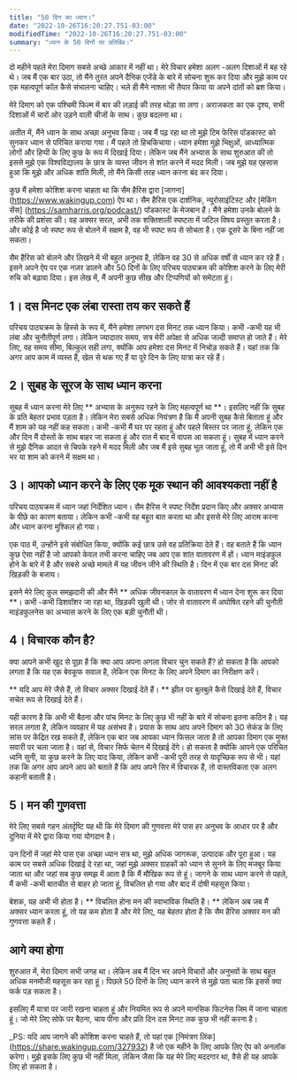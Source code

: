 ```yaml
---
title: "50 दिन का ध्यान।"
date: "2022-10-26T16:20:27.751-03:00"
modifiedTime: "2022-10-26T16:20:27.751-03:00"
summary: "ध्यान के 50 दिनों पर प्रतिबिंब।"
---
```


दो महीने पहले मेरा दिमाग सबसे अच्छे आकार में नहीं था। मेरे विचार हमेशा अलग -अलग दिशाओं में बह रहे थे। जब मैं एक बार उठा, तो मैंने तुरंत अपने दैनिक एजेंडे के बारे में सोचना शुरू कर दिया और मुझे काम पर एक महत्वपूर्ण कॉल कैसे संभालना चाहिए। भले ही मैंने नाश्ता भी तैयार किया या अपने दांतों को ब्रश किया।

मेरे दिमाग को एक पश्चिमी फिल्म में बार की लड़ाई की तरह थोड़ा सा लगा। अराजकता का एक दृश्य, सभी दिशाओं में चारों ओर उड़ने वाली चीजों के साथ। कुछ बदलना था।

अतीत में, मैंने ध्यान के साथ अच्छा अनुभव किया। जब मैं पढ़ रहा था तो मुझे टिम फेरिस पॉडकास्ट को सुनकर ध्यान से परिचित कराया गया। मैं पहले तो हिचकिचाया। ध्यान हमेशा मुझे भिक्षुओं, आध्यात्मिक लोगों और हिप्पी के लिए कुछ के रूप में दिखाई दिया। लेकिन जब मैंने अभ्यास के साथ शुरुआत की तो इससे मुझे एक विश्वविद्यालय के छात्र के व्यस्त जीवन से शांत करने में मदद मिली। जब मुझे यह एहसास हुआ कि मुझे और अधिक शांति मिली, तो मैंने किसी तरह ध्यान करना बंद कर दिया।

कुछ मैं हमेशा कोशिश करना चाहता था कि सैम हैरिस द्वारा [जागना] (https://www.wakingup.com) ऐप था। सैम हैरिस एक दार्शनिक, न्यूरोसाइंटिस्ट और [मेकिंग सेंस] (https://samharris.org/podcast/) पॉडकास्ट के मेजबान हैं। मैंने हमेशा उनके बोलने के तरीके की प्रशंसा की। वह अक्सर सरल, अभी तक शक्तिशाली स्पष्टता में जटिल विषय प्रस्तुत करता है। और कोई है जो स्पष्ट रूप से बोलने में सक्षम है, वह भी स्पष्ट रूप से सोचता है। एक दूसरे के बिना नहीं जा सकता।

सैम हैरिस को बोलने और लिखने में भी बहुत अनुभव है, लेकिन वह 30 से अधिक वर्षों से ध्यान कर रहे हैं। इसने अपने ऐप पर एक नज़र डालने और 50 दिनों के लिए परिचय पाठ्यक्रम की कोशिश करने के लिए मेरी रुचि को बढ़ावा दिया। इस लेख में, मैं अपनी कुछ सीख और टिप्पणियों को समेटता हूं।

## 1। दस मिनट एक लंबा रास्ता तय कर सकते हैं

परिचय पाठ्यक्रम के हिस्से के रूप में, मैंने हमेशा लगभग दस मिनट तक ध्यान किया। कभी -कभी यह भी लंबा और चुनौतीपूर्ण लगा। लेकिन ज्यादातर समय, सत्र मेरी अपेक्षा से अधिक जल्दी समाप्त हो जाते हैं।
मेरे लिए, वह समय सीमा, बिल्कुल सही लगा, क्योंकि आप हमेशा दस मिनट में निचोड़ सकते हैं। यहां तक ​​कि अगर आप काम में व्यस्त हैं, खेल से थक गए हैं या पूरे दिन के लिए यात्रा कर रहे हैं।
## 2। सुबह के सूरज के साथ ध्यान करना

सुबह में ध्यान करना मेरे लिए ** अभ्यास के अनुरूप रहने के लिए महत्वपूर्ण था **। इसलिए नहीं कि सुबह के प्रति बेहतर प्रभाव पड़ता है। लेकिन मेरा सबसे अधिक नियंत्रण है कि मैं अपनी सुबह कैसे बिताता हूं और मैं शाम को यह नहीं कह सकता। कभी -कभी मैं घर पर रहता हूं और पहले बिस्तर पर जाता हूं, लेकिन एक और दिन मैं दोस्तों के साथ बाहर जा सकता हूं और रात में बाद में वापस आ सकता हूं। सुबह में ध्यान करने से मुझे दैनिक आदत से चिपके रहने में मदद मिली और जब मैं इसे सुबह भूल जाता हूं, तो मैं अभी भी इसे दिन भर या शाम को करने में सक्षम था।

## 3। आपको ध्यान करने के लिए एक मूक स्थान की आवश्यकता नहीं है

परिचय पाठ्यक्रम में ध्यान जहां निर्देशित ध्यान। सैम हैरिस ने स्पष्ट निर्देश प्रदान किए और अक्सर अभ्यास के पीछे का कारण बताया। लेकिन कभी -कभी वह बहुत बात करता था और इससे मेरे लिए आराम करना और ध्यान करना मुश्किल हो गया।

एक पाठ में, उन्होंने इसे संबोधित किया, क्योंकि कई छात्र उसे वह प्रतिक्रिया देते हैं। वह बताते हैं कि ध्यान कुछ ऐसा नहीं है जो आपको केवल तभी करना चाहिए जब आप एक शांत वातावरण में हों। ध्यान माइंडफुल होने के बारे में है और सबसे अच्छे मामले में यह जीवन जीने की स्थिति है। दिन में एक बार दस मिनट की खिड़की के बजाय।

इसने मेरे लिए कुल समझदारी की और मैंने ** अधिक जीवनकाल के वातावरण में ध्यान देना शुरू कर दिया **। कभी -कभी डिशवॉशर जा रहा था, खिड़की खुली थी। जोर से वातावरण में अघोषित रहने की चुनौती माइंडफुलनेस का अभ्यास करने के लिए एक बड़ी चुनौती थी।

## 4। विचारक कौन है?

क्या आपने कभी खुद से पूछा है कि क्या आप अपना अगला विचार चुन सकते हैं? हो सकता है कि आपको लगता है कि यह एक बेवकूफ सवाल है, लेकिन एक मिनट के लिए अपने दिमाग का निरीक्षण करें।

** यदि आप मेरे जैसे हैं, तो विचार अक्सर दिखाई देते हैं। ** झील पर बुलबुले कैसे दिखाई देते हैं, विचार सचेत रूप से दिखाई देते हैं।

यही कारण है कि अभी भी बैठना और पांच मिनट के लिए कुछ भी नहीं के बारे में सोचना इतना कठिन है। यह सरल लगता है, लेकिन व्यवहार में यह असंभव है। प्रयास के साथ आप अपने दिमाग को 30 सेकंड के लिए सांस पर केंद्रित रख सकते हैं, लेकिन एक बार जब आपका ध्यान फिसल जाता है तो आपका दिमाग एक मुफ्त सवारी पर चला जाता है।
वहां से, विचार सिर्फ चेतन में दिखाई देंगे। हो सकता है क्योंकि आपने एक परिचित ध्वनि सुनी, या कुछ करने के लिए याद किया, लेकिन कभी -कभी पूरी तरह से यादृच्छिक रूप से भी। यहां तक ​​कि अगर आप अपने आप को बताते हैं कि आप अपने सिर में विचारक हैं, तो वास्तविकता एक अलग कहानी बताती है।

## 5। मन की गुणवत्ता

मेरे लिए सबसे गहन अंतर्दृष्टि यह थी कि मेरे दिमाग की गुणवत्ता मेरे पास हर अनुभव के आधार पर है और दुनिया में मेरे द्वारा किया गया योगदान है।

उन दिनों में जहां मेरे पास एक अच्छा ध्यान सत्र था, मुझे अधिक जागरूक, उत्पादक और पूरा हुआ। यह काम पर सबसे अधिक दिखाई दे रहा था, जहां मुझे अक्सर ग्राहकों को ध्यान से सुनने के लिए मजबूर किया जाता था और जहां सब कुछ समझ में आता है कि मैं मौखिक रूप से हूं। जागने के साथ ध्यान करने से पहले, मैं कभी -कभी बातचीत से बाहर हो जाता हूं, विचलित हो गया और बाद में दोषी महसूस किया।

बेशक, यह अभी भी होता है। ** विचलित होना मन की स्वाभाविक स्थिति है। ** लेकिन अब जब मैं अक्सर ध्यान करता हूं, तो यह कम होता है और मेरे लिए, यह बेहतर होता है कि सैम हैरिस अक्सर मन की गुणवत्ता कहते हैं।

## आगे क्या होगा

शुरुआत में, मेरा दिमाग सभी जगह था। लेकिन अब मैं दिन भर अपने विचारों और अनुभवों के साथ बहुत अधिक मनमौजी महसूस कर रहा हूं। पिछले 50 दिनों के लिए ध्यान करने से मुझे पता चला कि इससे क्या फर्क पड़ सकता है।

इसलिए मैं यात्रा पर जारी रखना चाहता हूं और नियमित रूप से अपने मानसिक फिटनेस जिम में जाना चाहता हूं। जो मेरे लिए सोफे पर बैठना, चाय पीना और प्रति दिन दस मिनट तक कुछ भी नहीं करना है।

_PS: यदि आप जागने की कोशिश करना चाहते हैं, तो यहां एक [निमंत्रण लिंक] (https://share.wakingup.com/327932) है जो एक महीने के लिए आपके लिए ऐप को अनलॉक करेगा। मुझे इसके लिए कुछ भी नहीं मिला, लेकिन जैसा कि यह मेरे लिए मददगार था, वैसे ही यह आपके लिए हो सकता है।